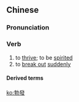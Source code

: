 ==Chinese==
{{zh-forms|s=勃发}}

===Pronunciation===
{{zh-pron
|m=bófā
|cat=v
}}

===Verb===
{{zh-verb}}

# to [[thrive]]; to be [[spirited]]
# to [[break out]] [[suddenly]]

====Derived terms====
{{zh-der|興致勃發|生機勃發}}

[[ko:勃發]]